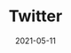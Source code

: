 ---
title: "Twitter"
shortTitle: "Twitter"
slug: "https://twitter.com/drewbyts"
category: "Social"
color: "#82726b"
cover: "./sara-kurfess-8Klz66m11hU-unsplash.jpg"
date: "2021-05-11"
---